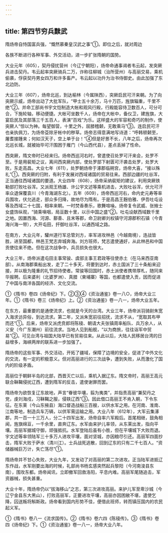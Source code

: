 ```yaml
---
---
---
```

title: 第四节穷兵黩武
---



隋炀帝自恃国富兵强，“慨然慕秦皇汉武之事”①。即位之后，就对周边

各族不断进行各种军事、外交活动，进一步扩张隋朝的国势。

大业元年（605），契丹侵扰营州（今辽宁朝阳），炀帝命通事谒者韦云起，发突厥兵进击契丹。韦云起率突厥骑兵二万，诈称往柳城（治所营州）与高丽交易，乘机偷袭，俘获契丹男女四万和许多畜产。韦云起以功升为治书侍御史。由此加强了东北边防。

大业三年（607），炀帝北巡，到达榆林（今属陕西），突厥启民可汗来朝。为了向突厥示威，炀帝出动了大批军队，“甲士五十余万，马十万匹，旌旗辎重，千里不绝”②。并命工部尚书宇文恺制造大帐和观风行殿，行殿能容侍卫数百人，可分可合，下施轮轴，移动便捷。大帐可坐数千人，炀帝在大帐中，备仪卫，建旌旗，大宴启民及其部落三千五百人，表演“百戏”为乐。这样盛大的军容和奇巧的制作，使突厥人“惊以为神。每望御营，十里之外，屈膝稽颡，无敢乘马”③。连启民可汗也亲执佩刀，为炀帝芟除牙帐中的秽草。炀帝志得意满地写诗道：“呼韩顿颡至，屠耆接踵来；何如汉天子，空上单于台！”④但是好景不长，八年之后，炀帝再次北巡长城，就被始毕可汗围困于雁门（今山西代县），差点丢掉了性命。

西突厥，隋文帝时已经来归。炀帝西巡河右时，曾遣使召处罗可汗来会，处罗不至。于是用裴矩之议，离间西突厥内部，使处罗部下射匮可汗袭击处罗，处罗大败，东走高昌。大业七年（611），处罗朝炀帝于涿郡临朔宫，炀帝大喜，“接以殊礼”①。西突厥的归附，有利于发展对西域诸国的贸易往来。西部边疆的吐谷浑，正当通往西域诸国的要道。大业四年（608），炀帝采纳裴矩的建议，利用突厥铁勒部打败吐谷浑。又派观王杨雄、许公宇文述等乘机进击，大败吐谷浑，伏允可汗率众退保覆袁川（今青海湖东北）。五年（609），炀帝西巡河右，命内史元寿等率兵围攻，伏允逃走，部众多归降，故地尽为隋有。于是高昌王麹伯雅、伊吾吐屯设等及西域二十七国，相率来朝。一时焚香奏乐，歌舞喧噪。炀帝复令武威、张掖士女盛饰纵观，“骑乘嗔咽，局亘数十里，以示中国之盛”②。吐屯设献西域数千里之地。因置西海、河源、鄯善、且末等郡，命卫尉卿刘权镇守河源郡积石镇（今青海兴海一带），大开屯田，扞御吐谷浑，以通西域之路。

在南方，大业元年，驩州道行军总管刘方，率军进攻林邑（今越南境），连战皆胜，进至国都，林邑王梵志弃城奔海。刘方班师，梵志遣使通好，从此林邑和中国贡使往来不绝。但在这次战争中，兵员损失也很大。

大业三年，炀帝派遣屯田主事常骏、虞部主事王君政等往使赤土（在马来西亚南部）。从南海郡乘船出发，走了二十多天，将要到达时，赤土国派了三十条船来迎接，并以极为隆重的礼节招待使者。常骏等回国时，赤土派使者携带厚札，随同来华报聘。后来婆利（北婆罗洲）、真腊（柬埔寨）等国，也都遣使入贡，因而促进了中国与南洋各国的经济、文化交流。

①《隋书》卷四《炀帝纪》下。②③④《资治通鉴》卷一八○，炀帝大业三年。①《隋书》卷三《炀帝纪》上。②《资治通鉴》卷一八一，炀帝大业五年。

在东方，最重要的是通使流求，也就是今天的台湾。大业三年，炀帝派羽骑尉朱宽入海求访异俗，到达流求。第二年，又派朱宽前往招抚，流求不从，“宽取其布甲而还”①。后来，炀帝又派虎贲郎将陈稜、朝请大夫张镇周率船队、兵万余人，从义安（今广东潮州）前往流求。当地人见到船舰，“以为商旅，往往诣军中贸易”②。可见台湾与祖国大陆早已有贸易往来。从此以后，大陆人民移居台湾的日益增多，海峡两岸的联系进一步加强了。

隋炀帝的这些军事、外交活动，开拓了疆域，保障了边境的安全，促进了中外文化的交流，有一定的积极意义。但对高丽进行的三次战争，遭到失败，从而激化了国内的阶级矛盾。

高丽位于朝鲜半岛的北部，西晋灭亡以后，乘机入据辽东。隋文帝时，高丽王高元联合靺鞨侵扰辽西，遭到隋军的反击，遣使谢罪而罢。

隋炀帝为欲恢复辽东故地，声言“眷彼华壤，翦为夷类”，并指责高丽“兼契丹之党，虔刘海戍，习靺鞨之服，侵轶辽西”③。因此借口高丽王不肯入朝，下令东征。在东莱（今山东掖县）海口督造战船三百艘，以供水军之用。在河南、淮南、江南等地，制造兵车万辆，以供军需运输之用。大业八年（612年），大军云集涿郡，共一百一十三万人，分二十四军出发，炀帝自率六军殿后。首尾相继，鼓角相闻，旌旗绵亘，一千余里，直奔辽东。水军由来护儿率领，从东莱出发，指向平壤。高丽军据城守御，顽强抵抗。水军登陆后虽有小胜，但在平壤城下大败而退。宇文述等率领陆军三十多万人进攻平壤，面对坚城，亦因粮尽引还。高丽军四面抄击，隋军大败于萨水（清川江）。士兵战死逃散，回到辽东的只有二千七百人。“资储器械巨万计，失亡荡尽”①。

隋炀帝并不甘心失败，大业九年，又发动了对高丽的第二次进攻。正当陆军进抵辽东作战，水军刚要出海的时候，礼部尚书杨玄感突然起兵黎阳（今河南浚县东南），围攻东都。炀帝闻讯，立即撤军回救洛阳，平息内难。高丽军尾随追击，军资器械，损失甚重。

大业十年，隋炀帝仍以“拔海移山”之志，第三次进攻高丽。来护儿军至卑沙城（今辽宁金县东大黑山），打败高丽军，正要进攻平壤，高丽亦因困敝不堪，遣使乞降，囚送叛将斛斯政。炀帝看到国内形势不佳，便借此班师，转而镇压国内的农民起义军。

①《隋书》卷八一《流求国传》。②《隋书》卷六四《陈稜传》。③《隋书》卷四《炀帝纪》下。①《资治通鉴》卷一八一，炀帝大业八年。